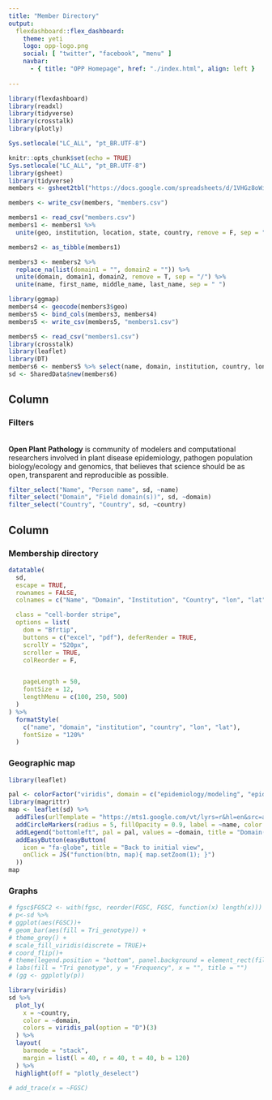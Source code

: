 ```yaml
---
title: "Member Directory"
output: 
  flexdashboard::flex_dashboard:
    theme: yeti
    logo: opp-logo.png
    social: [ "twitter", "facebook", "menu" ]
    navbar:
      - { title: "OPP Homepage", href: "./index.html", align: left }
    
---
```




```r
library(flexdashboard)
library(readxl)
library(tidyverse)
library(crosstalk)
library(plotly)
```


```r
Sys.setlocale("LC_ALL", "pt_BR.UTF-8")
```


```r
knitr::opts_chunk$set(echo = TRUE)
Sys.setlocale("LC_ALL", "pt_BR.UTF-8")
library(gsheet)
library(tidyverse)
members <- gsheet2tbl("https://docs.google.com/spreadsheets/d/1VHGz8oWia5qvleUozznCIgd9bD85XoXm1NWmE6t8nzo/edit?usp=sharing")

members <- write_csv(members, "members.csv")
```

```r
members1 <- read_csv("members.csv")
members1 <- members1 %>%
  unite(geo, institution, location, state, country, remove = F, sep = ", ")
```



```r
members2 <- as_tibble(members1)

members3 <- members2 %>%
  replace_na(list(domain1 = "", domain2 = "")) %>%
  unite(domain, domain1, domain2, remove = T, sep = "/") %>%
  unite(name, first_name, middle_name, last_name, sep = " ")
```

```r
library(ggmap)
members4 <- geocode(members3$geo)
members5 <- bind_cols(members3, members4)
members5 <- write_csv(members5, "members1.csv")
```


```r
members5 <- read_csv("members1.csv")
library(crosstalk)
library(leaflet)
library(DT)
members6 <- members5 %>% select(name, domain, institution, country, lon, lat)
sd <- SharedData$new(members6)
```


Column {data-width=200px}
----------------------------------


### <i aria-hidden="true"></i> Filters

<br>
**Open Plant Pathology** is community of modelers and computational researchers involved in plant disease epidemiology, pathogen population biology/ecology and genomics, that believes that science should be as open, transparent and reproducible as possible. 
<br>
```r

filter_select("Name", "Person name", sd, ~name)
filter_select("Domain", "Field domain(s))", sd, ~domain)
filter_select("Country", "Country", sd, ~country)
```






Column {.tabset}
----------------------------------


### <i aria-hidden="true"></i> Membership directory

```r
datatable(
  sd,
  escape = TRUE,
  rownames = FALSE,
  colnames = c("Name", "Domain", "Institution", "Country", "lon", "lat"),

  class = "cell-border stripe",
  options = list(
    dom = "Bfrtip",
    buttons = c("excel", "pdf"), deferRender = TRUE,
    scrollY = "520px",
    scroller = TRUE,
    colReorder = F,


    pageLength = 50,
    fontSize = 12,
    lengthMenu = c(100, 250, 500)
  )
) %>%
  formatStyle(
    c("name", "domain", "institution", "country", "lon", "lat"),
    fontSize = "120%"
  )
```



###  <i class="fa fa-map" aria-hidden="true"></i> Geographic map

```r

library(leaflet)

pal <- colorFactor("viridis", domain = c("epidemiology/modeling", "epidemiology/population biology", "population biology/genomics"))
library(magrittr)
map <- leaflet(sd) %>%
  addTiles(urlTemplate = "https://mts1.google.com/vt/lyrs=r&hl=en&src=app&x={x}&y={y}&z={z}&s=G", attribution = "Google") %>%
  addCircleMarkers(radius = 5, fillOpacity = 0.9, label = ~name, color = NA, fillColor = ~pal(domain)) %>%
  addLegend("bottomleft", pal = pal, values = ~domain, title = "Domain(s)", opacity = 1) %>%
  addEasyButton(easyButton(
    icon = "fa-globe", title = "Back to initial view",
    onClick = JS("function(btn, map){ map.setZoom(1); }")
  ))
map
```



### <i class="fa fa-bar-chart" aria-hidden="true"></i> Graphs


```r

# fgsc$FGSC2 <- with(fgsc, reorder(FGSC, FGSC, function(x) length(x)))
# p<-sd %>%
# ggplot(aes(FGSC))+
# geom_bar(aes(fill = Tri_genotype)) +
# theme_grey() +
# scale_fill_viridis(discrete = TRUE)+
# coord_flip()+
# theme(legend.position = "bottom", panel.background = element_rect(fill = "grey97"))+
# labs(fill = "Tri genotype", y = "Frequency", x = "", title = "")
# (gg <- ggplotly(p))

library(viridis)
sd %>%
  plot_ly(
    x = ~country,
    color = ~domain,
    colors = viridis_pal(option = "D")(3)
  ) %>%
  layout(
    barmode = "stack",
    margin = list(l = 40, r = 40, t = 40, b = 120)
  ) %>%
  highlight(off = "plotly_deselect")

# add_trace(x = ~FGSC)
```


